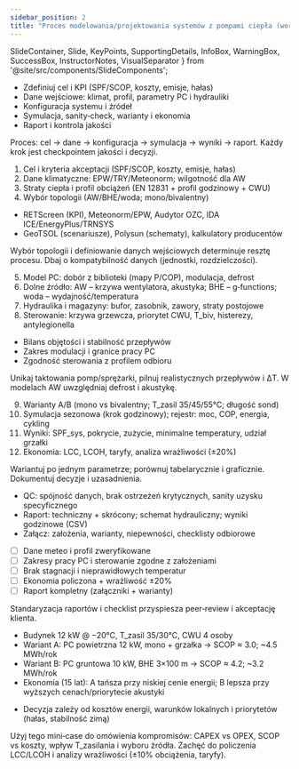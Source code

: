 ```yaml
---
sidebar_position: 2
title: "Proces modelowania/projektowania systemów z pompami ciepła (workflow)"
---
```


  SlideContainer, 
  Slide, 
  KeyPoints, 
  SupportingDetails, 
  InfoBox,
  WarningBox,
  SuccessBox,
  InstructorNotes,
  VisualSeparator 
} from '@site/src/components/SlideComponents';

<SlideContainer>

<Slide title="🗺️ Zasada ogólna procesu" type="info">

<KeyPoints title="Od celu do raportu">

- Zdefiniuj cel i KPI (SPF/SCOP, koszty, emisje, hałas)
- Dane wejściowe: klimat, profil, parametry PC i hydrauliki
- Konfiguracja systemu i źródeł
- Symulacja, sanity‑check, warianty i ekonomia
- Raport i kontrola jakości

</KeyPoints>

<InstructorNotes>
Proces: cel → dane → konfiguracja → symulacja → wyniki → raport. Każdy krok jest checkpointem jakości i decyzji.
</InstructorNotes>

</Slide>

<VisualSeparator type="energy" />

<Slide title="🧩 Kroki 1–4: cel, meteo, straty, topologia" type="tip">

<KeyPoints title="Start projektu">

1. Cel i kryteria akceptacji (SPF/SCOP, koszty, emisje, hałas)
2. Dane klimatyczne: EPW/TRY/Meteonorm; wilgotność dla AW
3. Straty ciepła i profil obciążeń (EN 12831 + profil godzinowy + CWU)
4. Wybór topologii (AW/BHE/woda; mono/bivalentny)

</KeyPoints>

<SupportingDetails title="Narzędzia">

- RETScreen (KPI), Meteonorm/EPW, Audytor OZC, IDA ICE/EnergyPlus/TRNSYS
- GeoTSOL (scenariusze), Polysun (schematy), kalkulatory producentów

</SupportingDetails>

<InstructorNotes>
Wybór topologii i definiowanie danych wejściowych determinuje resztę procesu. Dbaj o kompatybilność danych (jednostki, rozdzielczości).
</InstructorNotes>

</Slide>

<VisualSeparator type="technical" />

<Slide title="🛠️ Kroki 5–8: model PC, źródło, hydraulika, sterowanie" type="info">

<KeyPoints title="Konfiguracja układu">

5. Model PC: dobór z biblioteki (mapy P/COP), modulacja, defrost
6. Dolne źródło: AW – krzywa wentylatora, akustyka; BHE – g‑functions; woda – wydajność/temperatura
7. Hydraulika i magazyny: bufor, zasobnik, zawory, straty postojowe
8. Sterowanie: krzywa grzewcza, priorytet CWU, T_biv, histerezy, antylegionella

</KeyPoints>

<SupportingDetails title="QC – kontrola jakości">

- Bilans objętości i stabilność przepływów
- Zakres modulacji i granice pracy PC
- Zgodność sterowania z profilem odbioru

</SupportingDetails>

<InstructorNotes>
Unikaj taktowania pomp/sprężarki, pilnuj realistycznych przepływów i ΔT. W modelach AW uwzględniaj defrost i akustykę.
</InstructorNotes>

</Slide>

<VisualSeparator type="data" />

<Slide title="📈 Kroki 9–12: warianty, symulacja, wyniki, ekonomia" type="info">

<KeyPoints title="Finalizacja modeli">

9. Warianty A/B (mono vs bivalentny; T_zasil 35/45/55°C; długość sond)
10. Symulacja sezonowa (krok godzinowy); rejestr: moc, COP, energia, cykling
11. Wyniki: SPF_sys, pokrycie, zużycie, minimalne temperatury, udział grzałki
12. Ekonomia: LCC, LCOH, taryfy, analiza wrażliwości (±20%)

</KeyPoints>

<InstructorNotes>
Wariantuj po jednym parametrze; porównuj tabelarycznie i graficznie. Dokumentuj decyzje i uzasadnienia.
</InstructorNotes>

</Slide>

<VisualSeparator type="success" />

<Slide title="✅ QC i raportowanie" type="success">

<KeyPoints title="Kontrola jakości i dokumenty">

- QC: spójność danych, brak ostrzeżeń krytycznych, sanity uzysku specyficznego
- Raport: techniczny + skrócony; schemat hydrauliczny; wyniki godzinowe (CSV)
- Załącz: założenia, warianty, niepewności, checklisty odbiorowe

</KeyPoints>

<SuccessBox title="📋 Checklista QC">

- [ ] Dane meteo i profil zweryfikowane
- [ ] Zakresy pracy PC i sterowanie zgodne z założeniami
- [ ] Brak stagnacji i nieprawidłowych temperatur
- [ ] Ekonomia policzona + wrażliwość ±20%
- [ ] Raport kompletny (załączniki + warianty)

</SuccessBox>

<InstructorNotes>
Standaryzacja raportów i checklist przyspiesza peer‑review i akceptację klienta.
</InstructorNotes>

</Slide>

</SlideContainer>

<VisualSeparator type="energy" />

<Slide title="🧪 Mini‑studium przypadku (skrót)" type="tip">

<KeyPoints title="Założenia i wnioski">

- Budynek 12 kW @ −20°C, T_zasil 35/30°C, CWU 4 osoby
- Wariant A: PC powietrzna 12 kW, mono + grzałka → SCOP ≈ 3.0; ~4.5 MWh/rok
- Wariant B: PC gruntowa 10 kW, BHE 3×100 m → SCOP ≈ 4.2; ~3.2 MWh/rok
- Ekonomia (15 lat): A tańsza przy niskiej cenie energii; B lepsza przy wyższych cenach/priorytecie akustyki

</KeyPoints>

<InfoBox title="Wniosek dydaktyczny">

- Decyzja zależy od kosztów energii, warunków lokalnych i priorytetów (hałas, stabilność zimą)

</InfoBox>

<InstructorNotes>
Użyj tego mini‑case do omówienia kompromisów: CAPEX vs OPEX, SCOP vs koszty, wpływ T_zasilania i wyboru źródła. Zachęć do policzenia LCC/LCOH i analizy wrażliwości (±10% obciążenia, taryfy).
</InstructorNotes>

</Slide>


